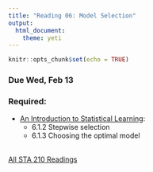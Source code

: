 ```yaml
---
title: "Reading 06: Model Selection"
output: 
  html_document: 
    theme: yeti
---
```


```r
knitr::opts_chunk$set(echo = TRUE)
```

### Due Wed, Feb 13

### Required:

- [An Introduction to Statistical Learning](http://www-bcf.usc.edu/~gareth/ISL/ISLR%20Seventh%20Printing.pdf):
    - 6.1.2 Stepwise selection
    - 6.1.3 Choosing the optimal model
<br>
<br>

[All STA 210 Readings](https://www2.stat.duke.edu/courses/Spring19/sta210.001/reading/readings.html)
    
